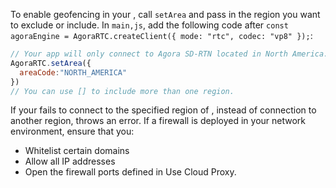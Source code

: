 <PlatformWrapper platform="web">

To enable geofencing in your <Vpl k="CLIENT" />, call `setArea` and pass in the region you want to exclude or include. In `main,js`, add the following code after `const agoraEngine = AgoraRTC.createClient({ mode: "rtc", codec: "vp8" });`:
```javascript
// Your app will only connect to Agora SD-RTN located in North America.
AgoraRTC.setArea({
  areaCode:"NORTH_AMERICA"
})
// You can use [] to include more than one region.
```
If your <Vpl k="CLIENT" /> fails to connect to the specified region of <Vg k="AGORA_BACKEND" />, instead of connection to another <Vg k="AGORA_BACKEND" /> region, <Vpd k="SDK" /> throws an error. If a firewall is deployed in your network environment, ensure that you:

* Whitelist certain domains
* Allow all IP addresses 
* Open the firewall ports defined in <Link to="{{global.AGORA_DOCS_URL}}/{{platform.NAME}}/cloud_proxy_web_ng?platform=Web">Use Cloud Proxy</Link>.

</PlatformWrapper>
